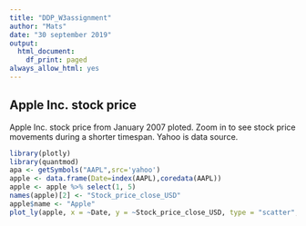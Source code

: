 ```yaml
---
title: "DDP_W3assignment"
author: "Mats"
date: "30 september 2019"
output:
  html_document:
    df_print: paged
always_allow_html: yes
---
```


## Apple Inc. stock price
Apple Inc. stock price from January 2007 ploted. Zoom in to see stock price movements during a shorter timespan. Yahoo is data source.

```r
library(plotly)
library(quantmod)
apa <- getSymbols("AAPL",src='yahoo')
apple <- data.frame(Date=index(AAPL),coredata(AAPL))
apple <- apple %>% select(1, 5)
names(apple)[2] <- "Stock_price_close_USD"
apple$name <- "Apple"
plot_ly(apple, x = ~Date, y = ~Stock_price_close_USD, type = "scatter", mode = "lines")
```

